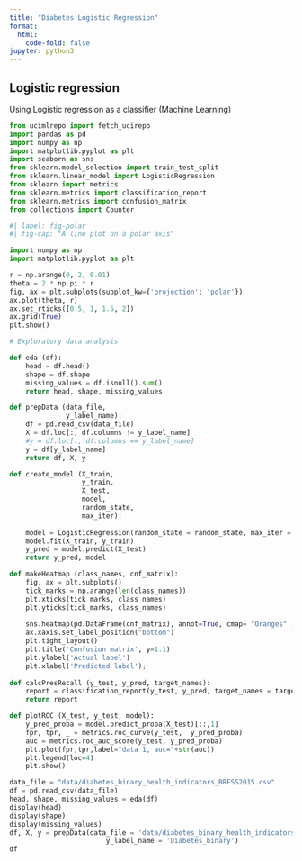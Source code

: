 ```yaml
---
title: "Diabetes Logistic Regression"
format: 
  html:
    code-fold: false
jupyter: python3
---
```


## Logistic regression

Using Logistic regression as a classifier (Machine Learning)

```python
from ucimlrepo import fetch_ucirepo 
import pandas as pd
import numpy as np
import matplotlib.pyplot as plt
import seaborn as sns
from sklearn.model_selection import train_test_split
from sklearn.linear_model import LogisticRegression
from sklearn import metrics
from sklearn.metrics import classification_report
from sklearn.metrics import confusion_matrix
from collections import Counter
```

```python
#| label: fig-polar
#| fig-cap: "A line plot on a polar axis"

import numpy as np
import matplotlib.pyplot as plt

r = np.arange(0, 2, 0.01)
theta = 2 * np.pi * r
fig, ax = plt.subplots(subplot_kw={'projection': 'polar'})
ax.plot(theta, r)
ax.set_rticks([0.5, 1, 1.5, 2])
ax.grid(True)
plt.show()
```

```python
# Exploratory data analysis 

def eda (df):
    head = df.head()
    shape = df.shape
    missing_values = df.isnull().sum()
    return head, shape, missing_values

def prepData (data_file, 
              y_label_name):
    df = pd.read_csv(data_file)
    X = df.loc[:, df.columns != y_label_name]
    #y = df.loc[:, df.columns == y_label_name]
    y = df[y_label_name]
    return df, X, y

def create_model (X_train,
                  y_train,
                  X_test,
                  model, 
                  random_state,
                  max_iter):
    
    model = LogisticRegression(random_state = random_state, max_iter = max_iter)
    model.fit(X_train, y_train)
    y_pred = model.predict(X_test)
    return y_pred, model

def makeHeatmap (class_names, cnf_matrix): 
    fig, ax = plt.subplots()
    tick_marks = np.arange(len(class_names))
    plt.xticks(tick_marks, class_names)
    plt.yticks(tick_marks, class_names)
    
    sns.heatmap(pd.DataFrame(cnf_matrix), annot=True, cmap= "Oranges" ,fmt='g')
    ax.xaxis.set_label_position("bottom")
    plt.tight_layout()
    plt.title('Confusion matrix', y=1.1)
    plt.ylabel('Actual label')
    plt.xlabel('Predicted label');
    
def calcPresRecall (y_test, y_pred, target_names): 
    report = classification_report(y_test, y_pred, target_names = target_names)
    return report

def plotROC (X_test, y_test, model): 
    y_pred_proba = model.predict_proba(X_test)[::,1]
    fpr, tpr, _ = metrics.roc_curve(y_test,  y_pred_proba)
    auc = metrics.roc_auc_score(y_test, y_pred_proba)
    plt.plot(fpr,tpr,label="data 1, auc="+str(auc))
    plt.legend(loc=4)
    plt.show()
```

```python
data_file = "data/diabetes_binary_health_indicators_BRFSS2015.csv"
df = pd.read_csv(data_file)
head, shape, missing_values = eda(df)
display(head)
display(shape)
display(missing_values)
df, X, y = prepData(data_file = 'data/diabetes_binary_health_indicators_BRFSS2015.csv',
                        y_label_name = 'Diabetes_binary')
df
```
